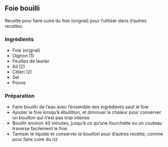 ## Foie bouilli

Recette pour faire cuire du foie (orignal) pour l'utiliser dans d'autres recettes.

### Ingrédients

- Foie (orignal)
- Oignon (1)
- Feuilles de laurier
- Ail (2)
- Céleri (2)
- Sel
- Poivre

### Préparation

- Faire bouillir de l'eau avec l'ensemble des ingrédients sauf le foie
- Ajouter le foie lorsqu'à ébullition, et diminuer la chaleur pour conserver un bouillon qui n'est pas trop intense
- Bouillir environ 40 minutes, jusqu'à ce qu'une fourchette ou un couteau traverse facilement le foie.
- Tamiser le liquide et conserver le bouillon pour d'autres recette, comme pour faire cuire du riz
